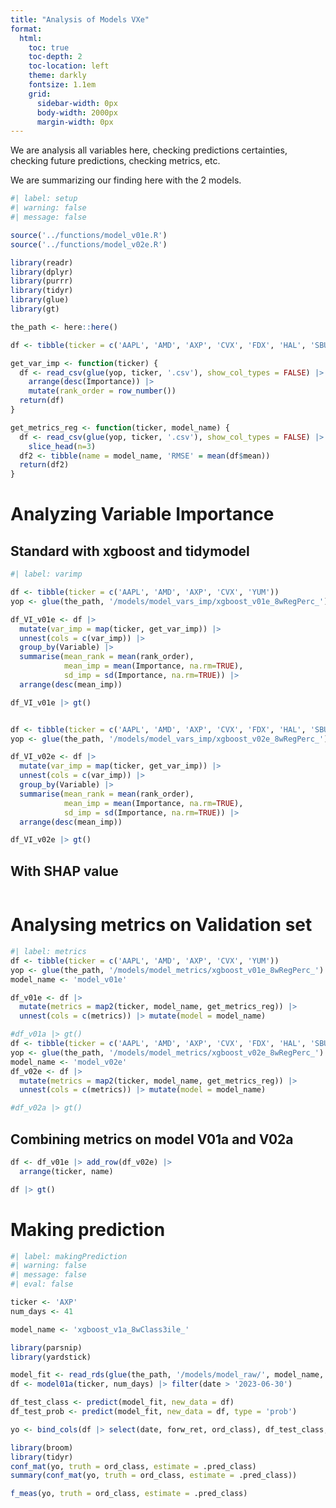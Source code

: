 ```yaml
---
title: "Analysis of Models VXe"
format: 
  html: 
    toc: true
    toc-depth: 2
    toc-location: left
    theme: darkly
    fontsize: 1.1em
    grid: 
      sidebar-width: 0px
      body-width: 2000px
      margin-width: 0px
---
```


We are analysis all variables here, checking predictions certainties, checking future predictions, checking metrics, etc. 

We are summarizing our finding here with the 2 models. 

```r
#| label: setup
#| warning: false
#| message: false

source('../functions/model_v01e.R')
source('../functions/model_v02e.R')

library(readr)
library(dplyr)
library(purrr)
library(tidyr)
library(glue)
library(gt)

the_path <- here::here()

df <- tibble(ticker = c('AAPL', 'AMD', 'AXP', 'CVX', 'FDX', 'HAL', 'SBUX'))

get_var_imp <- function(ticker) {
  df <- read_csv(glue(yop, ticker, '.csv'), show_col_types = FALSE) |> 
    arrange(desc(Importance)) |> 
    mutate(rank_order = row_number())
  return(df)
}

get_metrics_reg <- function(ticker, model_name) {
  df <- read_csv(glue(yop, ticker, '.csv'), show_col_types = FALSE) |> 
    slice_head(n=3)
  df2 <- tibble(name = model_name, 'RMSE' = mean(df$mean))
  return(df2)
}
```


# Analyzing Variable Importance 

## Standard with xgboost and tidymodel 
```r
#| label: varimp

df <- tibble(ticker = c('AAPL', 'AMD', 'AXP', 'CVX', 'YUM'))
yop <- glue(the_path, '/models/model_vars_imp/xgboost_v01e_8wRegPerc_')

df_VI_v01e <- df |> 
  mutate(var_imp = map(ticker, get_var_imp)) |> 
  unnest(cols = c(var_imp)) |> 
  group_by(Variable) |> 
  summarise(mean_rank = mean(rank_order), 
            mean_imp = mean(Importance, na.rm=TRUE), 
            sd_imp = sd(Importance, na.rm=TRUE)) |> 
  arrange(desc(mean_imp))

df_VI_v01e |> gt()


df <- tibble(ticker = c('AAPL', 'AMD', 'AXP', 'CVX', 'FDX', 'HAL', 'SBUX', 'YUM'))
yop <- glue(the_path, '/models/model_vars_imp/xgboost_v02e_8wRegPerc_')

df_VI_v02e <- df |> 
  mutate(var_imp = map(ticker, get_var_imp)) |> 
  unnest(cols = c(var_imp)) |> 
  group_by(Variable) |> 
  summarise(mean_rank = mean(rank_order), 
            mean_imp = mean(Importance, na.rm=TRUE), 
            sd_imp = sd(Importance, na.rm=TRUE)) |> 
  arrange(desc(mean_imp))

df_VI_v02e |> gt()
```

## With SHAP value 

```r

```


# Analysing metrics on Validation set

```r
#| label: metrics
df <- tibble(ticker = c('AAPL', 'AMD', 'AXP', 'CVX', 'YUM'))
yop <- glue(the_path, '/models/model_metrics/xgboost_v01e_8wRegPerc_')
model_name <- 'model_v01e'

df_v01e <- df |> 
  mutate(metrics = map2(ticker, model_name, get_metrics_reg)) |> 
  unnest(cols = c(metrics)) |> mutate(model = model_name)

#df_v01a |> gt()
df <- tibble(ticker = c('AAPL', 'AMD', 'AXP', 'CVX', 'FDX', 'HAL', 'SBUX', 'YUM'))
yop <- glue(the_path, '/models/model_metrics/xgboost_v02e_8wRegPerc_')
model_name <- 'model_v02e'
df_v02e <- df |> 
  mutate(metrics = map2(ticker, model_name, get_metrics_reg)) |> 
  unnest(cols = c(metrics)) |> mutate(model = model_name)

#df_v02a |> gt()
```

## Combining metrics on model V01a and V02a 

```r
df <- df_v01e |> add_row(df_v02e) |> 
  arrange(ticker, name)

df |> gt()
```


# Making prediction 

```r
#| label: makingPrediction
#| warning: false
#| message: false
#| eval: false

ticker <- 'AXP'
num_days <- 41

model_name <- 'xgboost_v1a_8wClass3ile_'

library(parsnip)
library(yardstick)

model_fit <- read_rds(glue(the_path, '/models/model_raw/', model_name, ticker, '.rda'))
df <- model01a(ticker, num_days) |> filter(date > '2023-06-30')

df_test_class <- predict(model_fit, new_data = df)
df_test_prob <- predict(model_fit, new_data = df, type = 'prob')

yo <- bind_cols(df |> select(date, forw_ret, ord_class), df_test_class, df_test_prob)

library(broom)
library(tidyr)
conf_mat(yo, truth = ord_class, estimate = .pred_class)
summary(conf_mat(yo, truth = ord_class, estimate = .pred_class))

f_meas(yo, truth = ord_class, estimate = .pred_class)
```

